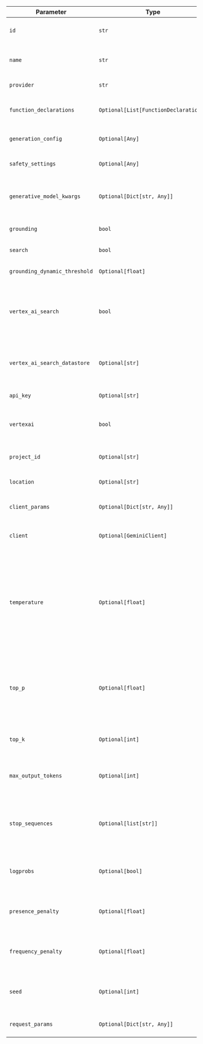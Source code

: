 | Parameter                 | Type                                  | Default                  | Description                                            |
| ------------------------- | ------------------------------------- | ------------------------ | ------------------------------------------------------ |
| `id`                      | `str`                                 | `"gemini-2.0-flash-exp"` | The specific Gemini model ID to use.                   |
| `name`                    | `str`                                 | `"Gemini"`               | The name of this Gemini model instance.                |
| `provider`                | `str`                                 | `"Google"`               | The provider of the model.                             |
| `function_declarations`   | `Optional[List[FunctionDeclaration]]` | `None`                   | List of function declarations for the model.           |
| `generation_config`       | `Optional[Any]`                       | `None`                   | Configuration for text generation.                     |
| `safety_settings`         | `Optional[Any]`                       | `None`                   | Safety settings for the model.                         |
| `generative_model_kwargs` | `Optional[Dict[str, Any]]`           | `None`                   | Additional keyword arguments for the generative model. |
| `grounding`               | `bool`                                | `False`                  | Whether to use grounding. |
| `search`                  | `bool`                                | `False`                  | Whether to use search. |
| `grounding_dynamic_threshold` | `Optional[float]`                       | `None`                   | The dynamic threshold for grounding. |
| `vertex_ai_search`        | `bool`                                | `False`                  | Whether to use Vertex AI Search for private knowledge base grounding. |
| `vertex_ai_search_datastore` | `Optional[str]`                    | `None`                   | The Vertex AI Search datastore ID for private knowledge base search. |
| `api_key`                 | `Optional[str]`                       | `None`                   | API key for authentication.                            |
| `vertexai`               | `bool`                                | `False`                  | Whether to use Vertex AI instead of Google AI Studio. |
| `project_id`             | `Optional[str]`                       | `None`                   | Google Cloud project ID for Vertex AI. |
| `location`               | `Optional[str]`                       | `None`                   | Google Cloud region for Vertex AI. |
| `client_params`           | `Optional[Dict[str, Any]]`           | `None`                   | Additional parameters for the client.                  |
| `client`                  | `Optional[GeminiClient]`              | `None`                   | The underlying generative model client.                |
| `temperature`             | `Optional[float]`                     | `None`                   | Controls randomness in the output. Higher values (e.g., 0.8) make the output more random, while lower values (e.g., 0.2) make it more focused and deterministic. |
| `top_p`                   | `Optional[float]`                     | `None`                   | Nucleus sampling parameter. Only consider tokens whose cumulative probability exceeds this value. |
| `top_k`                   | `Optional[int]`                       | `None`                   | Only consider the top k tokens for text generation. |
| `max_output_tokens`       | `Optional[int]`                       | `None`                   | The maximum number of tokens to generate in the response. |
| `stop_sequences`          | `Optional[list[str]]`                | `None`                   | List of sequences where the model should stop generating further tokens. |
| `logprobs`               | `Optional[bool]`                      | `None`                   | Whether to return log probabilities of the output tokens. |
| `presence_penalty`        | `Optional[float]`                     | `None`                   | Penalizes new tokens based on whether they appear in the text so far. |
| `frequency_penalty`       | `Optional[float]`                     | `None`                   | Penalizes new tokens based on their frequency in the text so far. |
| `seed`                    | `Optional[int]`                       | `None`                   | Random seed for deterministic text generation. |
| `request_params`          | `Optional[Dict[str, Any]]`           | `None`                   | Additional parameters for the request. |